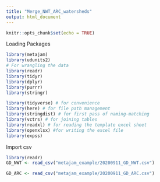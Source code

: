 ```yaml
---
title: "Merge_NWT_ARC_watersheds"
output: html_document
---
```


```r
knitr::opts_chunk$set(echo = TRUE)
```

Loading Packages

```r

library(metajam)  
library(udunits2)
# For wrangling the data
library(readr)
library(tidyr)
library(dplyr)
library(purrr)
library(stringr)

library(tidyverse) # for convenience
library(here) # for file path management
library(stringdist) # for first pass of naming-matching
library(vctrs) # for joining tables
library(readxl) # for reading the template excel sheet
library(openxlsx) #for writing the excel file
library(expss)

```
Import csv

```r

library(readr)
GD_NWT <- read_csv("metajam_example/20200911_GD_NWT.csv")

GD_ARC <- read_csv("metajam_example/20200911_GD_ARC.csv")

```

